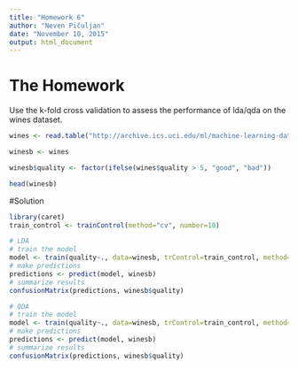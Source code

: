 ---
title: "Homework 6"
author: "Neven Pičuljan"
date: "November 10, 2015"
output: html_document
---
# The Homework

Use the k-fold cross validation to assess the performance of lda/qda on the wines dataset.

```{r, eval=FALSE}
wines <- read.table("http://archive.ics.uci.edu/ml/machine-learning-databases/wine-quality/winequality-red.csv", sep=";", header=TRUE)

winesb <- wines

winesb$quality <- factor(ifelse(wines$quality > 5, "good", "bad")) 

head(winesb)
```

#Solution

```{r, eval=FALSE}
library(caret)
train_control <- trainControl(method="cv", number=10)

# LDA
# train the model 
model <- train(quality~., data=winesb, trControl=train_control, method="lda")
# make predictions
predictions <- predict(model, winesb)
# summarize results
confusionMatrix(predictions, winesb$quality)

# QDA
# train the model 
model <- train(quality~., data=winesb, trControl=train_control, method="qda")
# make predictions
predictions <- predict(model, winesb)
# summarize results
confusionMatrix(predictions, winesb$quality)
```